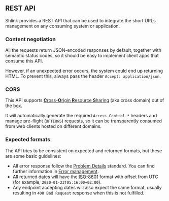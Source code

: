 ## REST API

Shlink provides a REST API that can be used to integrate the short URLs management on any consuming system or application.

### Content negotiation

All the requests return JSON-encoded responses by default, together with semantic status codes, so it should be easy to implement client apps that consume this API.

However, if an unexpected error occurs, the system could end up returning HTML. To prevent this, always pass the header `Accept: application/json`.

### CORS

This API supports [**C**ross-**O**rigin **R**esource **S**haring](https://en.wikipedia.org/wiki/Cross-origin_resource_sharing) (aka cross domain) out of the box.

It will automatically generate the required `Access-Control-*` headers and manage pre-flight (`OPTIONS`) requests, so it can be transparently consumed from web clients hosted on different domains.

### Expected formats

The API tries to be consistent on expected and returned formats, but these are some basic guidelines:

* All error response follow the [Problem Details](https://tools.ietf.org/html/rfc7807) standard. You can find further information in [Error management](/documentation/api-docs/error-management).
* All returned dates will have the [ISO-8601](https://en.wikipedia.org/wiki/ISO_8601) format with offset from UTC (for example, `2020-01-23T05:16:00+02:00`).
* Any endpoint accepting dates will also expect the same format, usually resulting in `400 Bad Request` response when this is not fulfilled.
